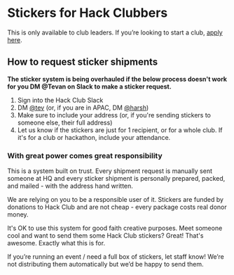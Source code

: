 
# Stickers for Hack Clubbers

This is only available to club leaders. If you’re looking to start a club, [apply here](https://apply.hackclub.com).

## How to request sticker shipments

**The sticker system is being overhauled if the below process doesn't work for you DM @Tevan on Slack to make a sticker request.**

1. Sign into the Hack Club Slack
2. DM [@tev](https://hackclub.slack.com/team/U0278J0HRJ6) (or, if you are in APAC, DM [@harsh](https://hackclub.slack.com/team/U010XUNLX40))
3. Make sure to include your address (or, if you're sending stickers to someone else, their full address)
4. Let us know if the stickers are just for 1 recipient, or for a whole club. If it's for a club or hackathon, include your attendance.

<h3 id="responsibility">With great power comes great responsibility</h3>

This is a system built on trust. Every shipment request is manually sent someone at HQ and every sticker shipment is personally prepared, packed, and mailed - with the address hand written.

We are relying on you to be a responsible user of it. Stickers are funded by donations to Hack Club and are not cheap - every package costs real donor money.

It's OK to use this system for good faith creative purposes. Meet someone cool and want to send them some Hack Club stickers? Great! That's awesome. Exactly what this is for.

If you’re running an event / need a full box of stickers, let staff know! We’re not distributing them automatically but we’d be happy to send them.
